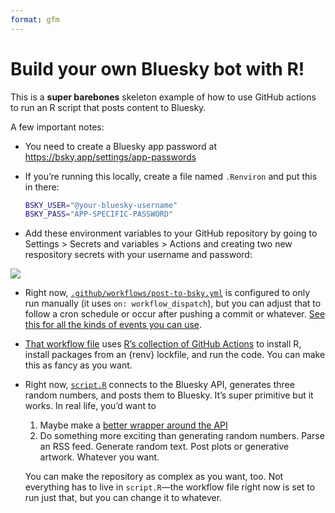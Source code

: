 ```yaml
---
format: gfm
---
```


<!-- README.md is generated from README.qmd. Please edit that file -->

# Build your own Bluesky bot with R!

This is a **super barebones** skeleton example of how to use GitHub actions to run an R script that posts content to Bluesky.

A few important notes:

- You need to create a Bluesky app password at [https://bsky.app/settings/app-passwords](https://bsky.app/settings/app-passwords)

- If you're running this locally, create a file named `.Renviron` and put this in there:

  ```sh
  BSKY_USER="@your-bluesky-username"
  BSKY_PASS="APP-SPECIFIC-PASSWORD"
  ```

- Add these environment variables to your GitHub repository by going to Settings > Secrets and variables > Actions and creating two new respository secrets with your username and password:

![](img/secrets.png)

- Right now, [`.github/workflows/post-to-bsky.yml`](.github/workflows/post-to-bsky.yml) is configured to only run manually (it uses `on: workflow_dispatch`), but you can adjust that to follow a cron schedule or occur after pushing a commit or whatever. [See this for all the kinds of events you can use](https://docs.github.com/en/actions/using-workflows/events-that-trigger-workflows).

- [That workflow file](.github/workflows/post-to-bsky.yml) uses [R's collection of GitHub Actions](https://github.com/r-lib/actions) to install R, install packages from an {renv} lockfile, and run the code. You can make this as fancy as you want.

- Right now, [`script.R`](script.R) connects to the Bluesky API, generates three random numbers, and posts them to Bluesky. It's super primitive but it works. In real life, you'd want to 

  1. Maybe make a [better wrapper around the API](https://httr2.r-lib.org/articles/wrapping-apis.html)
  2. Do something more exciting than generating random numbers. Parse an RSS feed. Generate random text. Post plots or generative artwork. Whatever you want. 
  
  You can make the repository as complex as you want, too. Not everything has to live in `script.R`—the workflow file right now is set to run just that, but you can change it to whatever.

